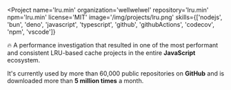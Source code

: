 
<Project
  name='lru.min'
  organization='wellwelwel'
  repository='lru.min'
  npm='lru.min'
  license='MIT'
  image='/img/projects/lru.png'
  skills={['nodejs', 'bun', 'deno', 'javascript', 'typescript', 'github', 'githubActions', 'codecov', 'npm', 'vscode']}
>

🔥 A performance investigation that resulted in one of <Link to='https://github.com/wellwelwel/lru.min/blob/main/benchmark/README.md'>the most performant and consistent</Link> LRU-based cache projects in the entire **JavaScript** ecosystem.

It's currently used by <Link to='https://github.com/wellwelwel/lru.min/network/dependents'>more than 60,000 public repositories</Link> on **GitHub** and is downloaded more than **5 million times** a month.

</Project>
